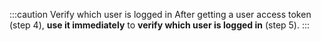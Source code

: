 :::caution Verify which user is logged in
After getting a user access token (step 4), **use it immediately** to **verify which user is logged in** (step 5).
:::